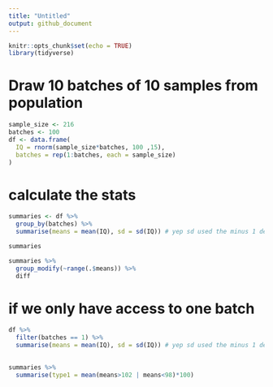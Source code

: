 ---
title: "Untitled"
output: github_document
---

```{r setup, include=FALSE}
knitr::opts_chunk$set(echo = TRUE)
library(tidyverse)
```

# Draw 10 batches of 10 samples from population
```{r}
sample_size <- 216
batches <- 100
df <- data.frame(
  IQ = rnorm(sample_size*batches, 100 ,15),
  batches = rep(1:batches, each = sample_size)
)
```
# calculate the stats 
```{r}
summaries <- df %>% 
  group_by(batches) %>% 
  summarise(means = mean(IQ), sd = sd(IQ)) # yep sd used the minus 1 denominator

summaries

summaries %>%   
  group_modify(~range(.$means)) %>% 
  diff
```
# if we only have access to one batch
```{r}
df %>% 
  filter(batches == 1) %>% 
  summarise(means = mean(IQ), sd = sd(IQ)) # yep sd used the minus 1 denominator
  
```
```{r}
summaries %>% 
  summarise(type1 = mean(means>102 | means<98)*100)
```

